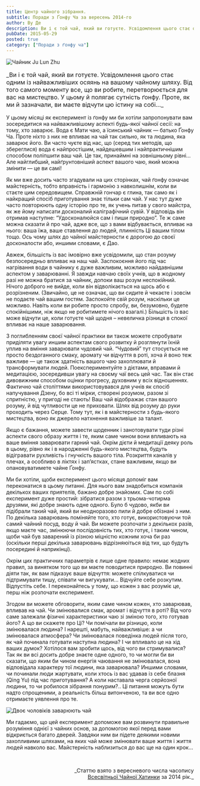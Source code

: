 ```yaml
---
title: Центр чайного зібрання.
subtitle: Поради з Ґонфу Ча за вересень 2014-го
author: Ву Де
description: Ви і є той чай, який ви готуєте. Усвідомлення цього стає одним із найважливіших осяянь на вашому чайному шляху.
pubDate: 2015-05-29
posted: true
category: ["Поради з ґонфу ча"]
---
```


<img class="float-right" src={TheCenterofaTeaSession1.src} alt="Чайник Ju Lun Zhu" />

<p style="font-size: 1rem">_Ви і є той чай, який ви готуєте. Усвідомлення цього стає одним із найважливіших осяянь на вашому чайному шляху. Від того самого моменту все, що ви робите, перетворюється для вас на мистецтво. У цьому й полягає сутність ґонфу. Проте, як ми й зазначали, ви маєте відчути цю істину на собі..._</p>

У цьому місяці як експеримент із ґонфу ми би хотіли запропонувати вам зосередитися на найважливішому аспекті будь-якої чайної сесії: на тому, хто заварює. Вода є Мати чаю, а їсинський чайник — батько Ґонфу Ча. Проте ніхто з них не впливає на чай так сильно, як та людина, яка заварює його. Ви часто чуєте від нас, що (серед тих методів, що збереглися) вода є найпростішим, найдешевшим і найпрактичнішим способом поліпшити ваш чай. Це так, принаймні на зовнішньому рівні… Але найглибший, найґрунтовніший аспект вашого чаю, який можна змінити — це ви самі!

Як ми вже досить часто згадували на цих сторінках, чай ґонфу означає майстерність, тобто вправність і гармонію з навколишнім, коли ви стаєте цим середовищем. Справжній гончар є глина, так само як і найкращий спосіб приготування знає тільки сам чай. У нас тут дуже часто повторюють одну історію про те, як учень питав у свого майстра, як же йому написати досконалий каліграфічний сувій. У відповідь він отримав наступне: “Удосконалюйся сам і пиши природно”. Те ж саме можна сказати й про чай, адже все, що з вами відбувається, впливає на нього: ваша їжа, ваше ставлення до людей, плинність Ці вашим тілом тощо. Ось чому шлях до чайної майстерности є дорогою до своєї досконалости або, иншими словами, є Дао.

Авжеж, більшість із вас імовірно вже усвідомили, що стан розуму безпосередньо впливає на наш чай. Заспокоєння його під час нагрівання води в чайнику є дуже важливим, можливо найдавнішим аспектом у заварюванні. Я завжди навчаю своїх учнів, що в жодному разі не можна братися за чайник, допоки ваш розум неспокійний. Нічого доброго не вийде, коли він відволікається на щось або є розрізненим. (Звичайно, це не означає, що ви сидите й чекаєте і зовсім не подаєте чай вашим гостям. Заспокойте свій розум, наскільки це можливо. Навіть коли ви робите просто спробу, ви, безумовно, будете спокійнішими, ніж якщо не робитимете нічого взагалі.) Більшість із вас може відчути це, коли готуєте чай щодня – невеличка різниця в спокої впливає на наше заварювання.

З поглибленням своєї чайної практики ви також можете спробувати приділяти увагу иншим аспектам свого розвитку й розглянути їхній уплив на вміння заварювати чудовий чай. “Чудовий” тут стосується не просто бездоганного смаку, аромату чи відчуття в роті, хоча й воно теж важливе — це також здатність вашого чаю захоплювати й трансформувати людей. Поекспериментуйте з дієтами, вправами й медитацією, зосередивши увагу на своєму чаї весь цей час. Так він стає дивовижним способом оцінки прогресу, духовним у всіх відношеннях. Фактично чай століттями використовувався для учнів як спосіб напучування Дзену, бо всі ті мірки, створені розумом, разом зі спритністю, у пригоді не стають! Ваш чай відображає стан вашого розуму, й від чутливости це не приховати. Шлях від розуму до руки проходить через Серце. Тому тут, як і в майстерности з будь-якого мистецтва, воно як джерело натхнення важливіше за талант.

Якщо є бажання, можете завести щоденник і занотовувати туди різні аспекти свого образу життя і те, яким саме чином вони впливають на ваше вміння заварювати гарний чай. Окрім дієти й медитації деяку роль в цьому, рівно як і в народженні будь-якого мистецтва, будуть відігравати рухливість і гнучкість вашого тіла. Розкриття каналів у плечах, а особливо в ліктях і зап’ястках, стане важливим, якщо ви опановуватимете чайне Ґонфу.

Ми би хотіли, щоби експеримент цього місяця допоміг вам переконатися в цьому питанні. Для нього вам знадобиться компанія декількох ваших приятелів, бажано добре знайомих. Сам по собі експеримент дуже простий: зібратися разом з трьома-чотирма друзями, які добре знають одне одного. Було б чудово, якби ви підібрали такий чай, який ви неодноразово пили й добре обізнані з ним. По декілька заварювань поміняйте того, хто готує, використовуючи той самий чайний посуд, воду й чай. Ви можете розпочати з декількох разів, якщо маєте час, змінюючи послідовність тих, хто готує, і таким чином, щоби чай був заварений із різною міцністю кожним хоча би раз (оскільки перші декілька заварювань відрізняюіться від тих, що будуть посередині й наприкінці).

Окрім цих практичних параметрів є лише одне правило: немає жодних правил, за винятком того що ви маєте поводитися природно. Ви повинні діяти так, як вам підказує ваше відчуття: можете спілкуватися чи підтримувати тишу, співати чи вигукувати… Відчуйте себе розкутим. Відпустіть себе. І переконайтесь у тому, що кожен з вас розуміє це, перш ніж розпочати експеримент.

Згодом ви можете обговорити, яким саме чином кожен, хто заварював, впливав на чай. Чи змінювалися смак, аромат і відчуття в роті? Від чого саме залежали фізичні характеристики чаю зі зміною того, хто готував його? А що ви скажете про Ці? Чи помічали ви різницю, коли змінювалася людина? І нарешті, мабуть, найважливіше: а чи змінювалася атмосфера? Чи змінювалася поведінка людей після того, як чай починала готувати наступна людина? І чи впливало це на хід ваших думок? Хотілося вам зробити щось, від чого ви стримувалися? Так як ви всі досить добре знаєте одне одного, то чи могли би ви сказати, що яким би чином енергія чаювання не змінювалася, вона відповідала характеру тої людини, яка заварювала? Иншими словами, чи починали люди жартувати, коли хтось із вас удавав із себе блазня (Qing Yu) під час приготування? А коли наставала черга серйозної людини, то чи робилося зібрання понурим?.. Ці питання можуть бути надто спрощеними, а реальність більш витонченою, та ви все одно отримаєте уявлення про те.

<img class="align-center" src={TheCenterofaTeaSession2.src} alt="Двоє чоловіків заварюють чай" />

Ми гадаємо, що цей експеримент допоможе вам розвинути правильне розуміння однієї з чайних основ, за допомогою якої перед вами відкриється багато дверей. Завдяки ним ви підете деякими новими захопливими шляхами, на яких чай може змінювати ваше життя і життя людей навколо вас. Майстерність наблизиться до вас ще на один крок…

<p>&nbsp;</p>
<p align="right" style="font-size: 0.9rem;">_Статтю взято з вересневого числа часопису<br /><a title="globalteahut.org" href="http://www.globalteahut.org/" target="_blank" rel="noopener">Всесвітньої Чайної Хатинки</a>&nbsp;за 2014 рік._</p>